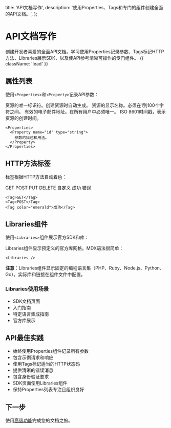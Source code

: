  title: 'API文档写作',
  description: '使用Properties、Tags和专门的组件创建全面的API文档。',
};

# API文档写作

创建开发者喜爱的全面API文档。学习使用Properties记录参数、Tags标记HTTP方法、Libraries展示SDK，以及使API参考清晰可操作的专门组件。 {{ className: 'lead' }}

## 属性列表

使用`<Properties>`和`<Property>`记录API参数：

<Properties>
  <Property name="id" type="string">
    资源的唯一标识符。创建资源时自动生成。
  </Property>

<Property name="name" type="string">
  资源的显示名称。必须在1到100个字符之间。
</Property>

<Property name="email" type="string">
  有效的电子邮件地址。在所有用户中必须唯一。
</Property>

  <Property name="created_at" type="timestamp">
    ISO 8601时间戳，表示资源的创建时间。
  </Property>
</Properties>

```mdx
<Properties>
  <Property name="id" type="string">
    参数的描述和用法。
  </Property>
</Properties>
```

## HTTP方法标签

标签根据HTTP方法自动着色：

<div className="flex gap-2 flex-wrap">
  <Tag>GET</Tag>
  <Tag>POST</Tag>
  <Tag>PUT</Tag>
  <Tag>DELETE</Tag>
  <Tag color="zinc">自定义</Tag>
  <Tag color="emerald">成功</Tag>
  <Tag color="rose">错误</Tag>
</div>

```mdx
<Tag>GET</Tag>
<Tag>POST</Tag>
<Tag color="emerald">成功</Tag>
```

## Libraries组件

使用`<Libraries>`组件展示官方SDK和库：

<Libraries />

Libraries组件显示预定义的官方库网格。MDX语法很简单：

```mdx
<Libraries />
```

**注意**：Libraries组件显示固定的编程语言集（PHP、Ruby、Node.js、Python、Go）。实际库和链接在组件文件中配置。

### Libraries使用场景

- SDK文档页面
- 入门指南
- 特定语言集成指南
- 官方库展示

## API最佳实践

- 始终使用Properties组件记录所有参数
- 包含示例请求和响应
- 使用Tags标记适当的HTTP状态码
- 提供清晰的错误消息
- 包含身份验证要求
- SDK页面使用Libraries组件
- 保持Properties列表专注且组织良好

## 下一步

使用[高级功能](/writing-advanced)完成您的文档之旅。
